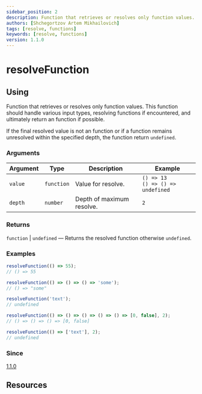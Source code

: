 ```yaml
---
sidebar_position: 2
description: Function that retrieves or resolves only function values. This function should handle various input types, resolving functions if encountered, and ultimately return an function if possible.
authors: [Shchegortzov Artem Mikhailovich]
tags: [resolve, functions]
keywords: [resolve, functions]
version: 1.1.0
---
```




# resolveFunction

## Using

Function that retrieves or resolves only function values.
This function should handle various input types, resolving functions if encountered, and ultimately return an function if possible.

If the final resolved value is not an function or if a function remains unresolved within the specified depth, the function return `undefined`.

### Arguments

| Argument | Type       | Description               | Example                                   |
| -------- | ---------- | ------------------------- | ----------------------------------------- |
| `value`  | `function` | Value for resolve.        | `() => 13` <br /> `() => () => undefined` |
| `depth`  | `number`   | Depth of maximum resolve. | `2`                                       |

### Returns

`function` | `undefined` — Returns the resolved function otherwise `undefined`.

### Examples

```js
resolveFunction(() => 55);
// () => 55

resolveFunction(() => () => () => 'some');
// () => "some"

resolveFunction('text');
// undefined

resolveFunction(() => () => () => () => () => [0, false], 2);
// () => () => () => [0, false]

resolveFunction(() => ['text'], 2);
// undefined
```

### Since

[1.1.0](https://www.npmjs.com/package/shegit/v/1.1.0)

## Resources

<div style={{ display: 'flex', gap: 20 }}>
  <GitHubResourceButton linkPath={constants.resourceLinkPath} />
</div>
